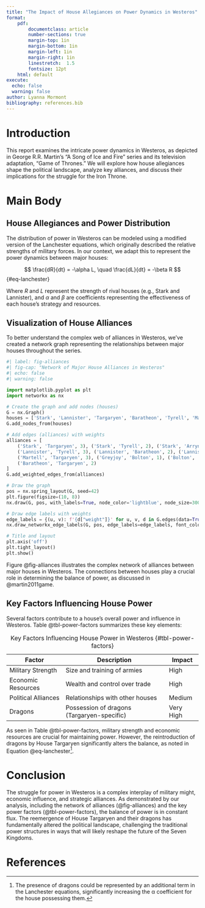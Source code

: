 ```yaml
---
title: "The Impact of House Allegiances on Power Dynamics in Westeros"
format: 
    pdf:
        documentclass: article 
        number-sections: true
        margin-top: 1in
        margin-bottom: 1in
        margin-left: 1in
        margin-right: 1in
        linestretch:  1.5
        fontsize: 12pt
    html: default    
execute: 
  echo: false
  warning: false
author: Lyanna Mormont
bibliography: references.bib
---
```


# Introduction

This report examines the intricate power dynamics in Westeros, as depicted in George R.R. Martin's "A Song of Ice and Fire" series and its television adaptation, "Game of Thrones." We will explore how house allegiances shape the political landscape, analyze key alliances, and discuss their implications for the struggle for the Iron Throne.

# Main Body

## House Allegiances and Power Distribution

The distribution of power in Westeros can be modeled using a modified version of the Lanchester equations, which originally described the relative strengths of military forces. In our context, we adapt this to represent the power dynamics between major houses:

$$
\frac{dR}{dt} = -\alpha L, \quad \frac{dL}{dt} = -\beta R
$${#eq-lanchester}

Where $R$ and $L$ represent the strength of rival houses (e.g., Stark and Lannister), and $\alpha$ and $\beta$ are coefficients representing the effectiveness of each house's strategy and resources.

## Visualization of House Alliances

To better understand the complex web of alliances in Westeros, we've created a network graph representing the relationships between major houses throughout the series.

```python
#| label: fig-alliances
#| fig-cap: "Network of Major House Alliances in Westeros"
#| echo: false
#| warning: false

import matplotlib.pyplot as plt
import networkx as nx

# Create the graph and add nodes (houses)
G = nx.Graph()
houses = ['Stark', 'Lannister', 'Targaryen', 'Baratheon', 'Tyrell', 'Martell', 'Greyjoy', 'Bolton', 'Arryn']
G.add_nodes_from(houses)

# Add edges (alliances) with weights
alliances = [
    ('Stark', 'Targaryen', 3), ('Stark', 'Tyrell', 2), ('Stark', 'Arryn', 1),
    ('Lannister', 'Tyrell', 3), ('Lannister', 'Baratheon', 2), ('Lannister', 'Greyjoy', 1),
    ('Martell', 'Targaryen', 3), ('Greyjoy', 'Bolton', 1), ('Bolton', 'Lannister', 1),
    ('Baratheon', 'Targaryen', 2)
]
G.add_weighted_edges_from(alliances)

# Draw the graph
pos = nx.spring_layout(G, seed=42)
plt.figure(figsize=(10, 8))
nx.draw(G, pos, with_labels=True, node_color='lightblue', node_size=3000, font_size=10, font_weight='bold')

# Draw edge labels with weights
edge_labels = {(u, v): f'{d["weight"]}' for u, v, d in G.edges(data=True)}
nx.draw_networkx_edge_labels(G, pos, edge_labels=edge_labels, font_color='red', font_size=10)

# Title and layout
plt.axis('off')
plt.tight_layout()
plt.show()

```

Figure @fig-alliances illustrates the complex network of alliances between major houses in Westeros. The connections between houses play a crucial role in determining the balance of power, as discussed in @martin2011game.

## Key Factors Influencing House Power

Several factors contribute to a house's overall power and influence in Westeros. Table @tbl-power-factors summarizes these key elements:

| Factor | Description | Impact |
|--------|-------------|--------|
| Military Strength | Size and training of armies | High |
| Economic Resources | Wealth and control over trade | High |
| Political Alliances | Relationships with other houses | Medium |
| Dragons | Possession of dragons (Targaryen-specific) | Very High |

: Key Factors Influencing House Power in Westeros {#tbl-power-factors}

As seen in Table @tbl-power-factors, military strength and economic resources are crucial for maintaining power. However, the reintroduction of dragons by House Targaryen significantly alters the balance, as noted in Equation @eq-lanchester[^1].

# Conclusion

The struggle for power in Westeros is a complex interplay of military might, economic influence, and strategic alliances. As demonstrated by our analysis, including the network of alliances (@fig-alliances) and the key power factors (@tbl-power-factors), the balance of power is in constant flux. The reemergence of House Targaryen and their dragons has fundamentally altered the political landscape, challenging the traditional power structures in ways that will likely reshape the future of the Seven Kingdoms.

# References

[^1]: The presence of dragons could be represented by an additional term in the Lanchester equations, significantly increasing the α coefficient for the house possessing them.

